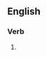 ==English==

===Verb===
{{head|en|present participle}}

# {{present participle of|antiquate|lang=en|nocat=1}}